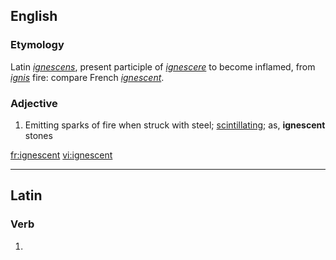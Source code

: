 ==English==
===Etymology===
Latin ''[[ignescens]]'', present participle of ''[[ignescere]]'' to become inflamed, from ''[[ignis]]'' fire: compare French ''[[ignescent]]''.
===Adjective===
{{infl|en|adjective}}
#Emitting sparks of fire when struck with steel; [[scintillating]]; as, '''ignescent''' stones

[[fr:ignescent]]
[[vi:ignescent]]

----
==Latin==

===Verb===
{{la-verb-form|ignēscent}}

# {{conjugation of|ignesco|ignēscō|3|p|fut|act|ind|lang=la}}
{{rfc-auto}}